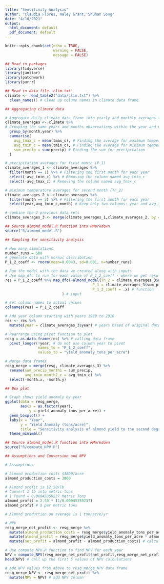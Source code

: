 ```yaml
---
title: "Sensitivity Analysis"
author: "Claudia Flores, Haley Grant, Shuhan Song"
date: "4/16/2021"
output:
  html_document: default
  pdf_document: default
---
```


```r
knitr::opts_chunk$set(echo = TRUE,
                      warning = FALSE, 
                      message = FALSE)
```

```r
## Read in packages
library(tidyverse)
library(janitor)
library(patchwork)
library(purrr)
```

```r
## Read in data file 'clim.txt'
climate <- read_table2("data/clim.txt") %>% 
  clean_names() # Clean up column names in climate data frame
```

```r
## Aggregating climate data

# Aggregate daily climate data frame into yearly and monthly averages for minimum and maximum temperature observations and sum for precipitation
climate_averages <- climate %>% 
# Grouping the same years and months observations within the year and month column to have results separated out into monthly and yearly results
  group_by(month,year) %>% 
  summarise(
    avg_tmax_c = mean(tmax_c), # Finding the average for maximum temperature
    avg_tmin_c = mean(tmin_c), # Finding the average for minimum temperature
    sum_precip = sum(precip) # Finding the sum for precipitation 
  )

# precipitation averages for first month (P_1)
climate_averages_1 <- climate_averages %>% 
  filter(month == 1) %>% # Filtering the first month for each year
  select(-avg_tmin_c) %>% # Removing the column named avg_tmin_c
  select(-avg_tmax_c) # Removing the column named avg_tmax_c

# minimum temperature averages for second month (Tn_2)
climate_averages_2 <- climate_averages %>% 
  filter(month == 2) %>% # Filtering the first month for each year
  select(year,avg_tmin_c,month) # Keep only two columns: year and avg_tmin_c

# combine the 2 previous data sets
climate_averages_3 <- merge(climate_averages_1,climate_averages_2, by = "year") 
```

```r
## Source almond_model.R function into RMarkdown
source("R/almond_model.R")
```

```r
## Sampling for sensitivity analysis

# How many simulations
number_runs = 500
# generate data with normal distribution
P_1_2_coeff <- rnorm(mean=0.0043, sd=0.001, n=number_runs)

# Run the model with the data we created along with inputs
# Use map_dfc to run for each value of P_1_2_coeff - where we get results for all Tn_2 and P_1 for each P_1_2_coeff value
res = P_1_2_coeff %>% map_dfc(~almond_model(Tn_2 = climate_averages_3$avg_tmin_c, # input
                                        P_1 = climate_averages_3$sum_precip,
                                        P_1_2_coeff = .x) # function
                          ) # input

# Set column names to actual values
colnames(res) = P_1_2_coeff

# Add year column starting with years 1989 to 2010
res <- res %>% 
  mutate(year = climate_averages_3$year) # years based of original data clim.txt 

# Rearrange using pivot function to plot
resg = as.data.frame(res) %>% # calling data frame
  pivot_longer(!year, # do not use column year to pivot
               names_to = "P_1_2_coeff", 
               values_to = "yield_anomaly_tons_per_acre") 

# Merge data frames
resg_merge = merge(resg, climate_averages_3) %>% 
  rename(sum_precip_month1 = sum_precip,
         avg_tmin_month2_c = avg_tmin_c) %>% 
  select(-month.x, -month.y)
```

```r
## Box plot 

# Graph shows yield anomaly by year
ggplot(data = resg_merge,
       aes(x = as.factor(year), 
           y = yield_anomaly_tons_per_acre)) +
  geom_boxplot() +
  labs(x = "Year",
       y = "Yield Anomaly (tons/acre)",
       title = "Sensitivity analysis of almond yield to the second degree of January precipitation") +
  theme_minimal()
```
```r
## Source almond_model.R function into RMarkdown
source("R/compute_NPV.R")
```

```r
## Assumptions and Conversion and NPV

# Assumptions

# Almond production costs $3800/acre
almond_production_costs = 3800

# Almond profit is $2.50/lb
# Convert 1 lb into metric tons
# 1 Pound = 0.00045359237 Metric Tons
almond_profit = 2.50 * (1/0.00045359237)
almond_profit # $ per metric tons

# Almond production on average is 1 ton/acre/yr

# NPV
resg_merge_net_profit <- resg_merge %>% 
  mutate(almond_production_costs = resg_merge$yield_anomaly_tons_per_acre * almond_production_costs) %>% # calculate production costs by multiplying yield anomaly to almond production costs
  mutate(almond_profit = resg_merge$yield_anomaly_tons_per_acre * almond_profit) %>% # calculate almond profit by multiplying yield anomaly to almond profit 
  mutate(net_profit = almond_profit - almond_production_costs) # calculate net profit by subtracting almond profit to almond production costs

# Use compute_NPV.R function to find NPV for each year
NPV = compute_NPV(resg_merge_net_profit$net_profit,resg_merge_net_profit$year)
head(NPV) # call up the first 5 values of NPV calculations 

# Add NPV values from above to resg_merge_NPV data frame
resg_merge_NPV <- resg_merge_net_profit %>% 
  mutate(NPV = NPV) # add NPV column 

```

